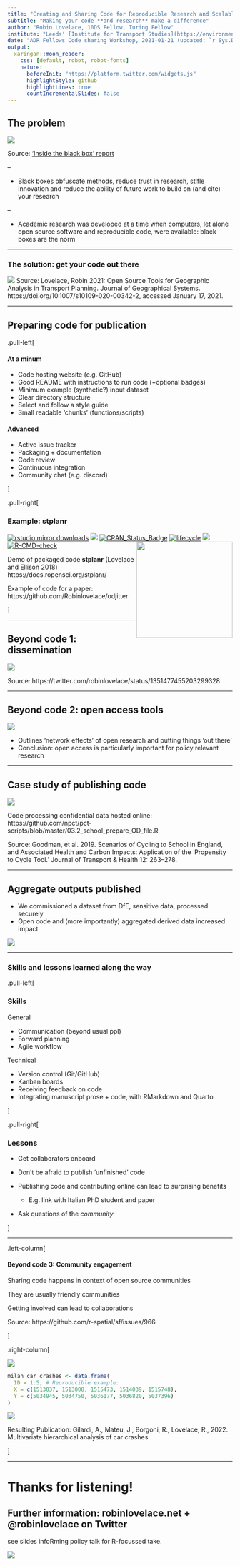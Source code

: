 ```yaml
---
title: "Creating and Sharing Code for Reproducible Research and Scalable Impact"
subtitle: "Making your code **and research** make a difference"
author: "Robin Lovelace, 10DS Fellow, Turing Fellow"
institute: "Leeds' [Institute for Transport Studies](https://environment.leeds.ac.uk/transport)"
date: "ADR Fellows Code sharing Workshop, 2021-01-21 (updated: `r Sys.Date()`)\nReproducible source code: [github.com/Robinlovelace/presentations](https://github.com/Robinlovelace/presentations/)"
output:
  xaringan::moon_reader:
    css: [default, robot, robot-fonts]
    nature: 
      beforeInit: "https://platform.twitter.com/widgets.js"
      highlightStyle: github
      highlightLines: true
      countIncrementalSlides: false
---
```


<!-- Talk in context: -->

<!-- From 11:05 to 11:10 -->


## The problem

![](https://user-images.githubusercontent.com/1825120/103755051-1b6b2f80-5005-11eb-988b-f7c8d3108e53.png)

Source: ['Inside the black box' report](https://www.co.pierce.wa.us/DocumentCenter/View/755/A-GuideToModeling?bidId=)

--

- Black boxes obfuscate methods, reduce trust in research, stifle innovation and reduce the ability of future work to build on (and cite) your research

--

- Academic research was developed at a time when computers, let alone open source software and reproducible code, were available: black boxes are the norm

---

### The solution: get your code out there

![](https://user-images.githubusercontent.com/1825120/150163421-45f446c7-2f8d-407d-a24b-8ab8911c2870.png)
Source: 
Lovelace, Robin 2021: Open Source Tools for Geographic Analysis in Transport Planning. Journal of Geographical Systems. https://doi.org/10.1007/s10109-020-00342-2, accessed January 17, 2021.

---

## Preparing code for publication

.pull-left[

#### At a minum

- Code hosting website (e.g. GitHub)
- Good README with instructions to run code (+optional badges)
- Minimum example (synthetic?) input dataset
- Clear directory structure
- Select and follow a style guide
<!-- - Identify a style guide you like and stick to it -->
- Small readable 'chunks' (functions/scripts)

#### Advanced

- Active issue tracker
- Packaging + documentation
- Code review
- Continuous integration
- Community chat (e.g. discord)

]

.pull-right[

### Example: stplanr

<!-- ![](https://user-images.githubusercontent.com/1825120/150215724-e57e9969-dad8-4af7-8a6d-98edf99e5819.png) -->

[![rstudio mirror
downloads](https://cranlogs.r-pkg.org/badges/stplanr)](https://github.com/r-hub/cranlogs.app)
[![](https://cranlogs.r-pkg.org/badges/grand-total/stplanr)](https://cran.r-project.org/package=stplanr)
[![CRAN\_Status\_Badge](https://www.r-pkg.org/badges/version/stplanr)](https://cran.r-project.org/package=stplanr)
[![lifecycle](https://img.shields.io/badge/lifecycle-maturing-blue.svg)](https://lifecycle.r-lib.org/articles/stages.html)
[![](https://badges.ropensci.org/10_status.svg)](https://github.com/ropensci/software-review/issues/10)
[![R-CMD-check](https://github.com/ropensci/stplanr/workflows/R-CMD-check/badge.svg)](https://github.com/ropensci/stplanr/actions)
<a href='https://docs.ropensci.org/stplanr/'><img src='https://docs.ropensci.org/stplanr/reference/figures/stplanr.png' align="right" height=215/></a>

Demo of packaged code **stplanr** (Lovelace and Ellison 2018) https://docs.ropensci.org/stplanr/

Example of code for a paper:  https://github.com/Robinlovelace/odjitter

]

---

## Beyond code 1: dissemination

![](https://user-images.githubusercontent.com/1825120/150164001-5992ea14-efa5-4287-9983-b8ced943ab98.png)

Source: https://twitter.com/robinlovelace/status/1351477455203299328

---

## Beyond code 2: open access tools

![](https://www.robinlovelace.net/publication/lovelace-open-2020/featured.png)

- Outlines 'network effects' of open research and putting things 'out there'
- Conclusion: open access is particularly important for policy relevant research

---

## Case study of publishing code

![](https://user-images.githubusercontent.com/1825120/150165206-d7f4e45b-eebb-4f10-a458-2fe8b146ba36.png)

Code processing confidential data hosted online: https://github.com/npct/pct-scripts/blob/master/03.2_school_prepare_OD_file.R

Source: Goodman, et al. 2019. Scenarios of Cycling to School in England, and Associated Health and Carbon Impacts: Application of the ‘Propensity to Cycle Tool.’ Journal of Transport & Health 12: 263–278.

---

## Aggregate outputs published

- We commissioned a dataset from DfE, sensitive data, processed securely
- Open code and (more importantly) aggregated derived data increased impact

![](https://user-images.githubusercontent.com/1825120/150166166-511aba5b-1ac6-4aa1-a623-d98953d34d7a.png)

---

### Skills and lessons learned along the way

.pull-left[

### Skills

General 

- Communication (beyond usual ppl)
- Forward planning
- Agile workflow

Technical

- Version control (Git/GitHub)
- Kanban boards
- Receiving feedback on code
- Integrating manuscript prose + code, with RMarkdown and Quarto

]

.pull-right[


### Lessons

- Get collaborators onboard

<!-- Talk about working with many people -->

- Don't be afraid to publish 'unfinished' code

- Publishing code and contributing online can lead to surprising benefits
  - E.g. link with Italian PhD student and paper
- Ask questions of the *community*

]

---

.left-column[

#### Beyond code 3: Community engagement

Sharing code happens in context of open source communities

They are usually friendly communities

Getting involved can lead to collaborations

Source: https://github.com/r-spatial/sf/issues/966

]


.right-column[

![](https://user-images.githubusercontent.com/1825120/150217296-39c4d45c-943f-40d4-9b8e-8dce1fd252e9.png)

```r
milan_car_crashes <- data.frame(
  ID = 1:5, # Reproducible example:
  X = c(1513037, 1513008, 1515473, 1514039, 1515748),
  Y = c(5034945, 5034750, 5036177, 5036820, 5037396)
)
```
![](https://user-images.githubusercontent.com/1825120/150217702-075354b0-82bf-42da-8321-60002dff795f.png)

Resulting Publication: Gilardi, A., Mateu, J., Borgoni, R., Lovelace, R., 2022. Multivariate hierarchical analysis of car crashes.

]


---

# Thanks for listening!

## Further information: robinlovelace.net + @robinlovelace on Twitter

see slides infoRming policy talk for R-focussed take.

[![](https://user-images.githubusercontent.com/1825120/150219247-7e0ea4d8-7d03-4e7d-8c3d-e7d070e33955.png)](https://www.robinlovelace.net/presentations/c4p-slides.html#1)
